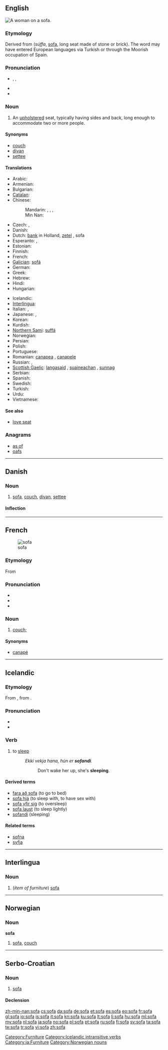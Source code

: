 {{also|Sofa|sofá|sofà|sófa}}
==English==
[[Image:Edouard Manet 042.jpg|thumb|right|A woman on a sofa.]]
{{wikipedia}}

===Etymology===
Derived from {{etyl|ar}} {{Arab|[[صفة]]}} (''súffa'', [[sofa]], long seat made of stone or brick). The word may have entered European languages via Turkish or through the Moorish occupation of Spain.

===Pronunciation===
* {{enPR|sō'fə}}, {{IPA|/ˈsəʊfə/}}, {{SAMPA|/"s@Uf@/}}
* {{audio|en-us-sofa.ogg|Audio (US)}}
* {{rhymes|əʊfə}}

===Noun===
{{en-noun}}

# An [[upholster]]ed seat, typically having sides and back, long enough to accommodate two or more people.

====Synonyms====
* [[couch]]
* [[divan]]
* [[settee]]

====Translations====
{{trans-top|upholstered seat}}
* Arabic: {{t|ar|أريكة|f|tr='ariika|sc=Arab}}
* Armenian: {{t-|hy|բազմոց|tr=bazmoc’}}
* Bulgarian: {{t+|bg|диван|n|tr=divan}}
* [[Catalan]]: {{t+|ca|sofà|m}}
* Chinese:
*: Mandarin: {{t|zh|沙發|sc=Hani}}, {{t|zh|沙发|tr=shāfā|sc=Hani}}, {{t|zh|長椅子|sc=Hani}}, {{t|zh|长椅子|tr=cháng yǐzi|sc=Hani}}
*: Min Nan: {{tø|nan|膨椅|tr=phòng-í|sc=Hans}}
* Czech: {{t-|cs|pohovka|f}}, {{t-|cs|gauč|m}}
* Danish: {{t+|da|sofa}}
* Dutch: [[bank]] {{f}} {{m}} in Holland, [[zetel]] {{m}}, sofa {{m}}
* Esperanto: {{t-|eo|kanapo|xs=Esperanto}},  {{t-|eo|sofo|xs=Esperanto}}
* Estonian: {{t-|et|sohva}}
* Finnish: {{t+|fi|sohva}}
* French: {{t+|fr|canapé|m}}
* [[Galician]]: [[sofá]] {{m}}
* German: {{t+|de|Sofa|n}}
* Greek: {{t+|el|καναπές|m|tr=kanapés}}
* Hebrew: {{t|he|ספה|f|tr=sappah|sc=Hebr}}
* Hindi: {{t|hi|सोफ़ा|m|tr=sofā|sc=Deva}}
* Hungarian: {{t+|hu|dívány}}
{{trans-mid}}
* Icelandic: {{t+|is|sófi|m}}
* [[Interlingua]]: {{t-|ia|sofa|xs=Interlingua}}
* Italian: {{t+|it|divano|m}}, {{t-|it|sofà|m}}
* Japanese: {{t|ja|ソファー|tr=sofā|sc=Jpan}}, {{t|ja|長椅子|tr=ながいす, naga-isu|sc=Jpan}}
* Korean: {{t|ko|소파|tr=sopa|sc=Kore}}
* Kurdish: {{t+|ku|qenepe}}
* [[Northern Sami]]: [[suffá]]
* Norwegian: {{t+|no|sofa}}
* Persian: {{t|fa|نیمکت|tr=nimkat|sc=fa-Arab}}
* Polish: {{t+|pl|kanapa|f}}
* Portuguese: {{t+|pt|sofá|m}}
* Romanian: [[canapea]] {{f}}, [[canapele]] {{f|p}}
* Russian: {{t+|ru|софа|f|tr=sofá}}, {{t+|ru|диван|m|tr=diván}}
* [[Scottish Gaelic]]: [[langasaid]] {{f}}, [[suaineachan]] {{m}}, [[sunnag]] {{f}}
* Serbian: {{t-|sr|ležaj|m}}
* Spanish: {{t+|es|sofá|m}}
* Swedish: {{t+|sv|soffa|c}}
* Turkish: {{t+|tr|kanepe}}
* Urdu: {{t|ur|صوفہ|m|tr=sofā|sc=ur-Arab}}
* Vietnamese: {{t|vi|ghế xô-fa}}
{{trans-bottom}}

====See also====
* [[love seat]]

===Anagrams===
* [[as of#English|as of]]
* [[oafs#English|oafs]]

[[Category:Furniture]]

----

==Danish==
{{wikipedia|lang=da}}

===Noun===
{{da-noun|en|er}}

# [[sofa#English|sofa]], [[couch]], [[divan]], [[settee]]

====Inflection====
{{da-noun-infl|en|er}}

----

==French==
[[Image:Edouard Manet 042.jpg|thumb|sofa]]

===Etymology===
From {{etyl|en|fr}} {{term|sofa|lang=en}}

===Pronunciation===
* {{IPA|/so.fa/|lang=fr}}
* {{rhymes|a|lang=fr}}
* {{homophones|sofas|lang=fr}}

===Noun===
{{fr-noun|m}}

# [[couch]]; {{l|en|sofa}}

====Synonyms====
* {{sense|couch}} [[canapé]]

----

==Icelandic==

===Etymology===
From {{etyl|non|is}} {{term|sofa|lang=non}}, from {{proto|Germanic|swefanan|lang=is}}.

===Pronunciation===
* {{IPA|/ˈsɔːva/|lang=is}}
* {{rhymes|ɔːva|lang=is}}

===Verb===
{{is-verb-strong|svaf|sváfum|sofið}}

# {{intransitive}} to [[sleep]]
#: ''Ekki vekja hana, hún er '''sofandi'''.''
#:: Don't wake her up, she's '''sleeping'''.

====Derived terms====
* [[fara að sofa]] (to go to bed)
* [[sofa hjá]] (to sleep with, to have sex with)
* [[sofa yfir sig]] (to oversleep)
* [[sofa laust]] (to sleep lightly)
* [[sofandi]] (sleeping)

====Related terms====
* [[sofna]]
* [[syfja]]

[[Category:Icelandic intransitive verbs]]

----

==Interlingua==

===Noun===
{{ia-noun|s}}

# (''item of furniture'') [[#English|sofa]]

[[Category:ia:Furniture]]

----

==Norwegian==

===Noun===
'''sofa'''

# [[#English|sofa]], [[couch]]

[[Category:Norwegian nouns]]

----

==Serbo-Croatian==

===Noun===
{{sh-noun|g=f|head=sòfa|r|софа|со̀фа}}

# [[#English|sofa]]

====Declension====
{{sh-decl-noun
|sofa|sofe
|sofe|sofa
|sofi|sofama
|sofu|sofe
|sofo|sofe
|sofi|sofama
|sofom|sofama
}}

[[zh-min-nan:sofa]]
[[cs:sofa]]
[[da:sofa]]
[[de:sofa]]
[[et:sofa]]
[[es:sofa]]
[[eo:sofa]]
[[fr:sofa]]
[[gl:sofa]]
[[io:sofa]]
[[is:sofa]]
[[it:sofa]]
[[kn:sofa]]
[[ku:sofa]]
[[lt:sofa]]
[[li:sofa]]
[[hu:sofa]]
[[ml:sofa]]
[[my:sofa]]
[[nl:sofa]]
[[ja:sofa]]
[[no:sofa]]
[[pl:sofa]]
[[pt:sofa]]
[[ru:sofa]]
[[fi:sofa]]
[[sv:sofa]]
[[ta:sofa]]
[[te:sofa]]
[[tr:sofa]]
[[vi:sofa]]
[[zh:sofa]]